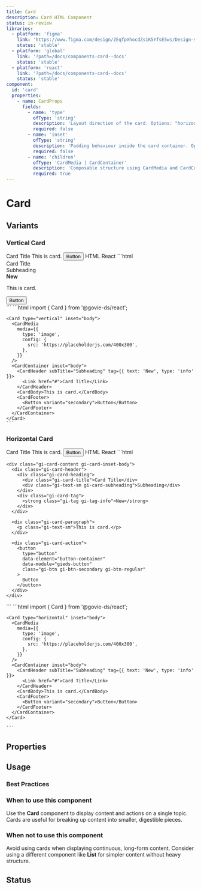 ```yaml
---
title: Card
description: Card HTML Component
status: in-review
libraries:
  - platform: 'figma'
    link: 'https://www.figma.com/design/ZEqfpXhocdZs1K5YfsE5ws/Design-system?node-id=929-1576'
    status: 'stable'
  - platform: 'global'
    link: '?path=/docs/components-card--docs'
    status: 'stable'
  - platform: 'react'
    link: '?path=/docs/components-card--docs'
    status: 'stable'
component:
  id: 'card'
  properties:
    - name: CardProps
      fields:
        - name: 'type'
          ofType: 'string'
          description: 'Layout direction of the card. Options: "horizontal" or "vertical".'
          required: false
        - name: 'inset'
          ofType: 'string'
          description: 'Padding behaviour inside the card container. Options: "none", "body", or "full".'
          required: false
        - name: 'children'
          ofType: 'CardMedia | CardContainer'
          description: 'Composable structure using CardMedia and CardContainer. Inside CardContainer, valid children include: CardHeader, CardBody, CardFooter.'
          required: true
---
```


# Card

## Variants

### Vertical Card

<ComponentContainer>
  <Card type="vertical" inset="body">
    <CardMedia
      media={{
        type: 'image',
        config: {
          src: 'https://placeholderjs.com/400x300',
        },
      }}
    />
    <CardContainer inset="body">
      <CardHeader subTitle="Subheading" tag={{ text: 'New', type: 'info' }}>
        <Link href="#">Card Title</Link>
      </CardHeader>
      <CardBody>This is card.</CardBody>
      <CardFooter>
        <Button variant="secondary">Button</Button>
      </CardFooter>
    </CardContainer>
  </Card>
</ComponentContainer>

<Tabs id="tab1">
  <TabList>
    <TabItem value="tab11" checked>HTML</TabItem>
    <TabItem value="tab13">React</TabItem>
  </TabList>
  <TabPanel value="tab11">
  ```html
   <div class="gi-card gi-card-vertical gi-card-inset-body">
    <div class="gi-card-image">
      <a href="">
        <img src="https://placeholderjs.com/400x300" alt="" />
      </a>
    </div>
    <div class="gi-card-content gi-card-inset-body">
      <div class="gi-card-header">
        <div class="gi-card-heading">
          <div class="gi-card-title">Card Title</div>
          <div class="gi-text-sm gi-card-subheading">Subheading</div>
        </div>
        <div class="gi-card-tag">
          <strong class="gi-tag gi-tag-info">New</strong>
        </div>
      </div>
      <div class="gi-card-paragraph">
        <p class="gi-text-sm">This is card.</p>
      </div>
      <div class="gi-card-action">
        <button
          type="button"
          data-element="button-container"
          data-module="gieds-button"
          class="gi-btn gi-btn-secondary gi-btn-regular"
        >
          Button
        </button>
      </div>
    </div>
  </div>
  ```
  </TabPanel>
  <TabPanel value="tab13">
    ```html
    import { Card } from '@govie-ds/react';

    <Card type="vertical" inset="body">
      <CardMedia
        media={{
          type: 'image',
          config: {
            src: 'https://placeholderjs.com/400x300',
          },
        }}
      />
      <CardContainer inset="body">
        <CardHeader subTitle="Subheading" tag={{ text: 'New', type: 'info' }}>
          <Link href="#">Card Title</Link>
        </CardHeader>
        <CardBody>This is card.</CardBody>
        <CardFooter>
          <Button variant="secondary">Button</Button>
        </CardFooter>
      </CardContainer>
    </Card>
    ```

  </TabPanel>
</Tabs>

### Horizontal Card

<ComponentContainer>
  <Card type="horizontal" inset="body">
    <CardMedia
      media={{
        type: 'image',
        config: {
          src: 'https://placeholderjs.com/400x300',
        },
      }}
    />
    <CardContainer inset="body">
      <CardHeader subTitle="Subheading" tag={{ text: 'New', type: 'info' }}>
        <Link href="#">Card Title</Link>
      </CardHeader>
      <CardBody>This is card.</CardBody>
      <CardFooter>
        <Button variant="secondary">Button</Button>
      </CardFooter>
    </CardContainer>
  </Card>

</ComponentContainer>

<Tabs id="tab2">
  <TabList>
    <TabItem value="tab21" checked>HTML</TabItem>
    <TabItem value="tab23">React</TabItem>
  </TabList>
  <TabPanel value="tab21">
  ```html
   <div class="gi-card gi-card-horizontal gi-card-inset-body">
    <div class="gi-card-image">
      <a href="">
        <img src="https://placeholderjs.com/400x300" alt="" />
      </a>
    </div>

    <div class="gi-card-content gi-card-inset-body">
      <div class="gi-card-header">
        <div class="gi-card-heading">
          <div class="gi-card-title">Card Title</div>
          <div class="gi-text-sm gi-card-subheading">Subheading</div>
        </div>
        <div class="gi-card-tag">
          <strong class="gi-tag gi-tag-info">New</strong>
        </div>
      </div>

      <div class="gi-card-paragraph">
        <p class="gi-text-sm">This is card.</p>
      </div>

      <div class="gi-card-action">
        <button
          type="button"
          data-element="button-container"
          data-module="gieds-button"
          class="gi-btn gi-btn-secondary gi-btn-regular"
        >
          Button
        </button>
      </div>
    </div>

  </div>
  ```
  </TabPanel>
  <TabPanel value="tab23">
    ```html
    import { Card } from '@govie-ds/react';

    <Card type="horizontal" inset="body">
      <CardMedia
        media={{
          type: 'image',
          config: {
            src: 'https://placeholderjs.com/400x300',
          },
        }}
      />
      <CardContainer inset="body">
        <CardHeader subTitle="Subheading" tag={{ text: 'New', type: 'info' }}>
          <Link href="#">Card Title</Link>
        </CardHeader>
        <CardBody>This is card.</CardBody>
        <CardFooter>
          <Button variant="secondary">Button</Button>
        </CardFooter>
      </CardContainer>
    </Card>

    ```

  </TabPanel>
</Tabs>

## Properties

<ComponentPropertiesTable componentId="card" />

## Usage

### Best Practices

### When to use this component

Use the **Card** component to display content and actions on a single topic. Cards are useful for breaking up content into smaller, digestible pieces.

### When not to use this component

Avoid using cards when displaying continuous, long-form content. Consider using a different component like **List** for simpler content without heavy structure.

## Status

<ComponentStatusBlock componentId="card" />

